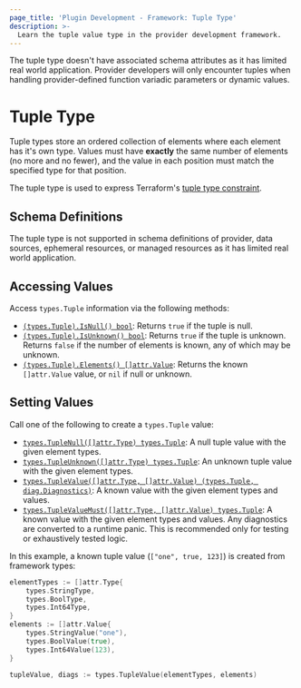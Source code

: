 ```yaml
---
page_title: 'Plugin Development - Framework: Tuple Type'
description: >-
  Learn the tuple value type in the provider development framework.
---
```


<Note>

The tuple type doesn't have associated schema attributes as it has limited real world application. Provider developers will only encounter tuples when handling provider-defined function variadic parameters or dynamic values.

</Note>

# Tuple Type

Tuple types store an ordered collection of elements where each element has it's own type. Values must have **exactly** the same number of elements (no more and no fewer), and the value in each position must match the specified type for that position.

The tuple type is used to express Terraform's [tuple type constraint](/terraform/language/expressions/type-constraints#tuple).

## Schema Definitions

The tuple type is not supported in schema definitions of provider, data sources, ephemeral resources, or managed resources as it has limited real world application.

## Accessing Values

Access `types.Tuple` information via the following methods:

* [`(types.Tuple).IsNull() bool`](https://pkg.go.dev/github.com/hashicorp/terraform-plugin-framework/types/basetypes#TupleValue.IsNull): Returns `true` if the tuple is null.
* [`(types.Tuple).IsUnknown() bool`](https://pkg.go.dev/github.com/hashicorp/terraform-plugin-framework/types/basetypes#TupleValue.IsUnknown): Returns `true` if the tuple is unknown. Returns `false` if the number of elements is known, any of which may be unknown.
* [`(types.Tuple).Elements() []attr.Value`](https://pkg.go.dev/github.com/hashicorp/terraform-plugin-framework/types/basetypes#TupleValue.Elements): Returns the known `[]attr.Value` value, or `nil` if null or unknown.

## Setting Values

Call one of the following to create a `types.Tuple` value:

* [`types.TupleNull([]attr.Type) types.Tuple`](https://pkg.go.dev/github.com/hashicorp/terraform-plugin-framework/types#TupleNull): A null tuple value with the given element types.
* [`types.TupleUnknown([]attr.Type) types.Tuple`](https://pkg.go.dev/github.com/hashicorp/terraform-plugin-framework/types#TupleUnknown): An unknown tuple value with the given element types.
* [`types.TupleValue([]attr.Type, []attr.Value) (types.Tuple, diag.Diagnostics)`](https://pkg.go.dev/github.com/hashicorp/terraform-plugin-framework/types#TupleValue): A known value with the given element types and values.
* [`types.TupleValueMust([]attr.Type, []attr.Value) types.Tuple`](https://pkg.go.dev/github.com/hashicorp/terraform-plugin-framework/types#TupleValueMust): A known value with the given element types and values. Any diagnostics are converted to a runtime panic. This is recommended only for testing or exhaustively tested logic.

In this example, a known tuple value (`["one", true, 123]`) is created from framework types:

```go
elementTypes := []attr.Type{
	types.StringType,
	types.BoolType,
	types.Int64Type,
}
elements := []attr.Value{
	types.StringValue("one"),
	types.BoolValue(true),
	types.Int64Value(123),
}

tupleValue, diags := types.TupleValue(elementTypes, elements)
```

